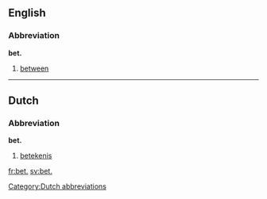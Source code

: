 ==English==

===Abbreviation===
'''bet.'''

# [[between]]

----

==Dutch==

===Abbreviation===
'''bet.'''

# [[betekenis]]

[[Category:Dutch abbreviations]]

[[fr:bet.]]
[[sv:bet.]]